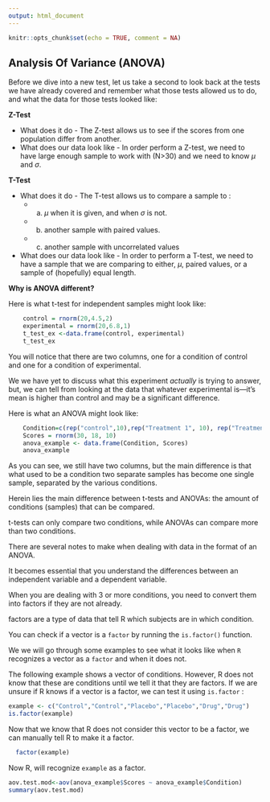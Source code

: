 ```yaml
---
output: html_document
---
```


```r
knitr::opts_chunk$set(echo = TRUE, comment = NA)
```


## Analysis Of Variance (ANOVA)

Before we dive into a new test, let us take a second to look back at the tests we have already covered and remember what those tests allowed us to do, and what the data for those tests looked like:

**Z-Test** 

  - What does it do - The Z-test allows us to see if the scores from one population differ from another. 
  - What does our data look like - In order perform a Z-test, we need to have large enough sample to work with (N>30) and we need to know $\mu$ and $\sigma$.

**T-Test** 

  - What does it do - The T-test allows us to compare a sample to :
    - a) $\mu$ when it is given, and when $\sigma$ is not.
    - b) another sample with paired values.
    - c) another sample with uncorrelated values
  - What does our data look like - In order to perform a T-test, we need to have a sample that we are comparing to either, $\mu$, paired values, or a sample of (hopefully) equal length. 

**Why is ANOVA different?** 

Here is what t-test for independent samples might look like: 


```r
    control = rnorm(20,4.5,2)
    experimental = rnorm(20,6.8,1)
    t_test_ex <-data.frame(control, experimental)
    t_test_ex
```

You will notice that there are two columns, one for a condition of control and one for a condition of experimental. 

We we have yet to discuss what this experiment *actually* is trying to answer, but, we can tell from looking at the data that whatever experimental is—it’s mean is higher than control and may be a significant difference.



Here is what an ANOVA might look like:


```r
    Condition=c(rep("control",10),rep("Treatment 1", 10), rep("Treatment 2", 10))
    Scores = rnorm(30, 18, 10)
    anova_example <- data.frame(Condition, Scores)
    anova_example
```
As you can see, we still have two columns, but the main difference is that what used to be a condition two separate samples has become one single sample, separated by the various conditions.


Herein lies the main difference between t-tests and ANOVAs: the amount of conditions (samples) that can be compared.

t-tests can only compare two conditions, while ANOVAs can compare more than two conditions.

There are several notes to make when dealing with data in the format of an ANOVA. 

It becomes essential that you understand the differences between an independent variable and a dependent variable. 

When you are dealing with 3 or more conditions, you need to convert them into factors if they are not already.

factors are a type of data that tell R which subjects are in which condition.

You can check if a vector is a `factor` by running the `is.factor()` function. 

We we will go through some examples to see what it looks like when `R` recognizes a vector as a `factor` and when it does not. 

The following example shows a vector of conditions. However, R does not know that these are conditions until we tell it that they are factors. If we are unsure if R knows if a vector is a factor, we can test it using `is.factor` :

```r
example <- c("Control","Control","Placebo","Placebo","Drug","Drug")
is.factor(example)
```
Now that we know that R does not consider this vector to be a factor, we can manually tell R to make it a factor.

```r
  factor(example)
```

  

Now R, will recognize `example`  as a factor.

```r
aov.test.mod<-aov(anova_example$Scores ~ anova_example$Condition)
summary(aov.test.mod)
```




